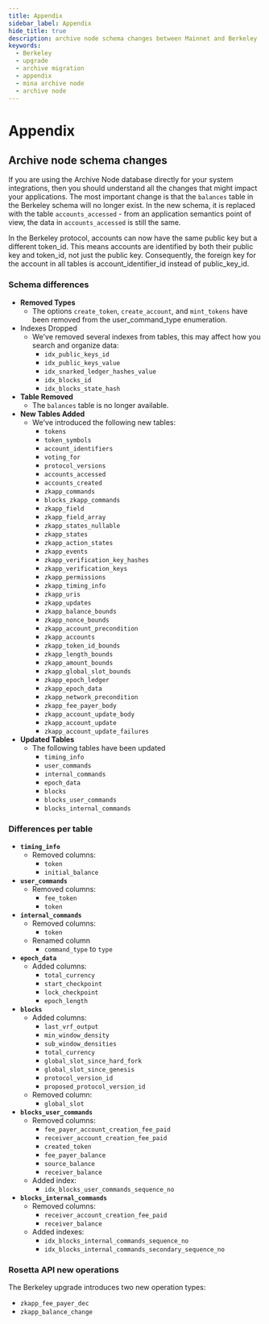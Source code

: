 ```yaml
---
title: Appendix
sidebar_label: Appendix
hide_title: true
description: archive node schema changes between Mainnet and Berkeley
keywords:
  - Berkeley
  - upgrade
  - archive migration
  - appendix
  - mina archive node
  - archive node
---
```


# Appendix

## Archive node schema changes

If you are using the Archive Node database directly for your system integrations, then you should understand all the changes that might impact your applications. The most important change is that the `balances` table in the Berkeley schema will no longer exist. In the new schema, it is replaced with the table `accounts_accessed` - from an application semantics point of view, the data in `accounts_accessed` is still the same.

In the Berkeley protocol, accounts can now have the same public key but a different token_id. This means accounts are identified by both their public key and token_id, not just the public key. Consequently, the foreign key for the account in all tables is account_identifier_id instead of public_key_id.

### Schema differences
- **Removed Types**
  - The options `create_token`, `create_account`, and `mint_tokens` have been removed from the user_command_type enumeration.
- Indexes Dropped
  - We've removed several indexes from tables, this may affect how you search and organize data:
    - `idx_public_keys_id`
    - `idx_public_keys_value`
    - `idx_snarked_ledger_hashes_value`
    - `idx_blocks_id`
    - `idx_blocks_state_hash`
- **Table Removed**
  - The `balances` table is no longer available.
- **New Tables Added**
  - We've introduced the following new tables:
    - `tokens`
    - `token_symbols`
    - `account_identifiers`
    - `voting_for`
    - `protocol_versions`
    - `accounts_accessed`
    - `accounts_created`
    - `zkapp_commands`
    - `blocks_zkapp_commands`
    - `zkapp_field`
    - `zkapp_field_array`
    - `zkapp_states_nullable`
    - `zkapp_states`
    - `zkapp_action_states`
    - `zkapp_events`
    - `zkapp_verification_key_hashes`
    - `zkapp_verification_keys`
    - `zkapp_permissions`
    - `zkapp_timing_info`
    - `zkapp_uris`
    - `zkapp_updates`
    - `zkapp_balance_bounds`
    - `zkapp_nonce_bounds`
    - `zkapp_account_precondition`
    - `zkapp_accounts`
    - `zkapp_token_id_bounds`
    - `zkapp_length_bounds`
    - `zkapp_amount_bounds`
    - `zkapp_global_slot_bounds`
    - `zkapp_epoch_ledger`
    - `zkapp_epoch_data`
    - `zkapp_network_precondition`
    - `zkapp_fee_payer_body`
    - `zkapp_account_update_body`
    - `zkapp_account_update`
    - `zkapp_account_update_failures`
- **Updated Tables**
  - The following tables have been updated
    - `timing_info`
    - `user_commands`
    - `internal_commands`
    - `epoch_data`
    - `blocks`
    - `blocks_user_commands`
    - `blocks_internal_commands`

### Differences per table
- **`timing_info`**
  - Removed columns:
    - `token`
    - `initial_balance`
- **`user_commands`**
  - Removed columns:
    - `fee_token`
    - `token`
- **`internal_commands`**
  - Removed columns:
    - `token`
  - Renamed column
    - `command_type` to `type`
- **`epoch_data`**
  - Added columns:
    - `total_currency`
    - `start_checkpoint`
    - `lock_checkpoint`
    - `epoch_length`
- **`blocks`**
  - Added columns:
    - `last_vrf_output`
    - `min_window_density`
    - `sub_window_densities`
    - `total_currency`
    - `global_slot_since_hard_fork`
    - `global_slot_since_genesis`
    - `protocol_version_id`
    - `proposed_protocol_version_id`
  - Removed column:
    - `global_slot`
- **`blocks_user_commands`**
  - Removed columns:
    - `fee_payer_account_creation_fee_paid`
    - `receiver_account_creation_fee_paid`
    - `created_token`
    - `fee_payer_balance`
    - `source_balance`
    - `receiver_balance`
  - Added index:
    - `idx_blocks_user_commands_sequence_no`
- **`blocks_internal_commands`**
  - Removed columns:
    - `receiver_account_creation_fee_paid`
    - `receiver_balance`
  - Added indexes:
    - `idx_blocks_internal_commands_sequence_no`
    - `idx_blocks_internal_commands_secondary_sequence_no`

### Rosetta API new operations

The Berkeley upgrade introduces two new operation types:
- `zkapp_fee_payer_dec`
- `zkapp_balance_change`
